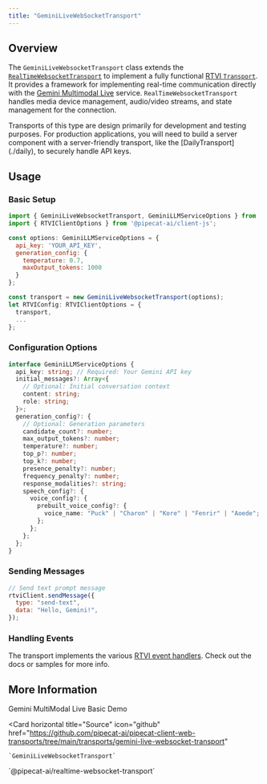 ```yaml
---
title: "GeminiLiveWebSocketTransport"
---
```


## Overview

The `GeminiLiveWebsocketTransport` class extends the [`RealTimeWebsocketTransport`](./realtime) to implement a fully functional [RTVI `Transport`](./transport). It provides a framework for implementing real-time communication directly with the [Gemini Multimodal Live](https://ai.google.dev/api/multimodal-live) service. `RealTimeWebsocketTransport` handles media device management, audio/video streams, and state management for the connection.

<Note>
  Transports of this type are design primarily for development and testing
  purposes. For production applications, you will need to build a server
  component with a server-friendly transport, like the
  [DailyTransport](./daily), to securely handle API keys.
</Note>

## Usage

### Basic Setup

```javascript
import { GeminiLiveWebsocketTransport, GeminiLLMServiceOptions } from '@pipecat-ai/gemini-live-websocket-transport';
import { RTVIClientOptions } from '@pipecat-ai/client-js';

const options: GeminiLLMServiceOptions = {
  api_key: 'YOUR_API_KEY',
  generation_config: {
    temperature: 0.7,
    maxOutput_tokens: 1000
  }
};

const transport = new GeminiLiveWebsocketTransport(options);
let RTVIConfig: RTVIClientOptions = {
  transport,
  ...
};

```

### Configuration Options

```typescript
interface GeminiLLMServiceOptions {
  api_key: string; // Required: Your Gemini API key
  initial_messages?: Array<{
    // Optional: Initial conversation context
    content: string;
    role: string;
  }>;
  generation_config?: {
    // Optional: Generation parameters
    candidate_count?: number;
    max_output_tokens?: number;
    temperature?: number;
    top_p?: number;
    top_k?: number;
    presence_penalty?: number;
    frequency_penalty?: number;
    response_modalities?: string;
    speech_config?: {
      voice_config?: {
        prebuilt_voice_config?: {
          voice_name: "Puck" | "Charon" | "Kore" | "Fenrir" | "Aoede";
        };
      };
    };
  };
}
```

### Sending Messages

```javascript
// Send text prompt message
rtviClient.sendMessage({
  type: "send-text",
  data: "Hello, Gemini!",
});
```

### Handling Events

The transport implements the various [RTVI event handlers](https://docs.pipecat.ai/client/reference/js/callbacks). Check out the docs or samples for more info.

## More Information

<CardGroup cols={2}>
  <Card
    horizontal
    title="Demo"
    icon="play"
    href="https://github.com/pipecat-ai/pipecat-client-web-transports/tree/main/examples/geminiMultiModalLive"
  >
    Gemini MultiModal Live Basic Demo
  </Card>

  <Card
    horizontal
    title="Source"
    icon="github"
    href="https://github.com/pipecat-ai/pipecat-client-web-transports/tree/main/transports/gemini-live-websocket-transport"
  >
    `GeminiLiveWebsocketTransport`
  </Card>
</CardGroup>
<Card
  horizontal
  title="Package"
  icon="browser"
  href="https://www.npmjs.com/package/@pipecat-ai/gemini-live-websocket-transport"
>
  `@pipecat-ai/realtime-websocket-transport`
</Card>
